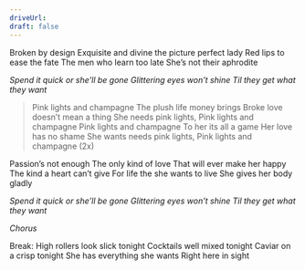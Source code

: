 ```yaml
---
driveUrl:
draft: false
---
```


Broken by design
Exquisite and divine
the picture perfect lady
Red lips to ease the fate
The men who learn too late
She’s not their aphrodite 

_Spend it quick or she'll be gone
Glittering eyes won’t shine
Til they get what they want_

> Pink lights and champagne
  The plush life money brings
  Broke love doesn’t mean a thing
  She needs pink lights,
  Pink lights and champagne
  Pink lights and champagne
  To her its all a game
  Her love has no shame
  She wants needs pink lights,
  Pink lights and champagne
  (2x)

Passion’s not enough
The only kind of love
That will ever make her happy
The kind a heart can’t give
For life the she wants to live
She gives her body gladly

_Spend it quick or she'll be gone
Glittering eyes won’t shine
Til they get what they want_

_Chorus_

Break:
High rollers look slick tonight
Cocktails well mixed tonight
Caviar on a crisp tonight
She has everything she wants
Right here in sight